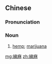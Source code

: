 {{also|线麻}}
==Chinese==
{{zh-forms|s=线麻}}

===Pronunciation===
{{zh-pron
|m=xiànmá
|c=sin3 maa4
|cat=n
}}

===Noun===
{{zh-noun}}

# [[hemp]]; [[marijuana]]

[[mg:線麻]]
[[zh:線麻]]